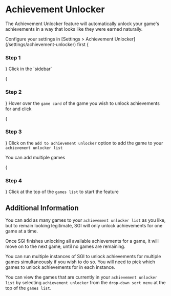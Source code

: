 
# Achievement Unlocker

The Achievement Unlocker feature will automatically unlock your game's achievements in a way that looks like they were earned naturally.

<Callout type="info">
    Configure your settings in [Settings > Achievement Unlocker](/settings/achievement-unlocker) first
</Callout>

<Steps>
{<h3>Step 1</h3>}
Click <Icon type='game' /> in the `sidebar`

{<h3>Step 2</h3>}
Hover over the `game card` of the game you wish to unlock achievements for and click <Icon type='dots' />

{<h3>Step 3</h3>}
Click on the `add to achievement unlocker` option to add the game to your `achievement unlocker list`

<Callout type="info">
    You can add multiple games
</Callout>

{<h3>Step 4</h3>}
Click <MockButton type='achievement-unlocker' /> at the top of the `games list` to start the feature
</Steps>

## Additional Information

You can add as many games to your `achievement unlocker list` as you like, but to remain looking legitimate, SGI will only unlock achievements for one game at a time.

Once SGI finishes unlocking all available achievements for a game, it will move on to the next game, until no games are remaining.

You can run multiple instances of SGI to unlock achievements for multiple games simultaneously if you wish to do so. You will need to pick which games to unlock achievements for in each instance.

You can view the games that are currently in your `achievement unlocker list` by selecting `achievement unlocker` from the `drop-down sort menu` at the top of the `games list`.